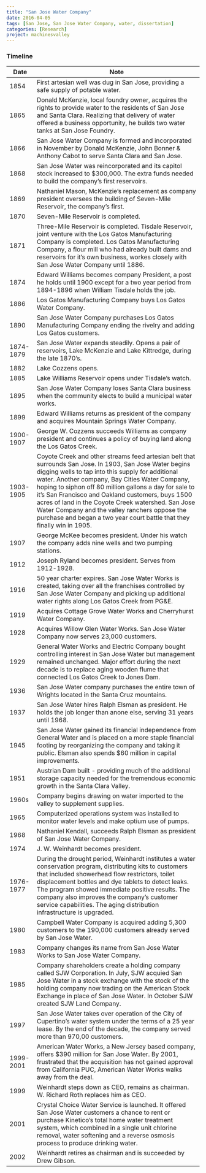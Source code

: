 ```yaml
---
title: "San Jose Water Company"
date: 2016-04-05
tags: [San Jose, San Jose Water Company, water, dissertation]
categories: [Research]
project: machinesvalley
---
```


### Timeline

Date        Note
----        ----
1854        First artesian well was dug in San Jose, providing a safe supply of potable water.
1865        Donald McKenzie, local foundry owner, acquires the rights to provide water to the residents of San Jose and Santa Clara. Realizing that delivery of water offered a business opportunity, he builds two water tanks at San Jose Foundry.
1866        San Jose Water Company is formed and incorporated in November by Donald McKenzie, John Bonner & Anthony Cabot to serve Santa Clara and San Jose.
1868        San Jose Water was reincorporated and its capitol stock increased to $300,000. The extra funds needed to build the company's first reservoirs.
1869        Nathaniel Mason, McKenzie's replacement as company president oversees the building of Seven-Mile Reservoir, the company's first.
1870        Seven-Mile Reservoir is completed.
1871        Three-Mile Reservoir is completed. Tisdale Reservoir, joint venture with the Los Gatos Manufacturing Company is completed. Los Gatos Manufacturing Company, a flour mill who had already built dams and reservoirs for it's own business, workes closely with San Jose Water Company until 1886.
1874        Edward Williams becomes company President, a post he holds until 1900 except for a two year period from 1894-1896 when William Tisdale holds the job.
1886        Los Gatos Manufacturing Company buys Los Gatos Water Company.
1890        San Jose Water Company purchases Los Gatos Manufacturing Company ending the rivelry and adding Los Gatos customers.
1874-1879	  San Jose Water expands steadily. Opens a pair of reservoirs, Lake McKenzie and Lake Kittredge, during the late 1870's.
1882        Lake Cozzens opens.
1885        Lake Williams Reservoir opens under Tisdale's watch.
1895        San Jose Water Company loses Santa Clara business when the community elects to build a municipal water works.
1899        Edward Williams returns as president of the company and acquires Mountain Springs Water Company.
1900-1907   George W. Cozzens succeeds Williams as company president and continues a policy of buying land along the Los Gatos Creek.
1903-1905   Coyote Creek and other streams feed artesian belt that surrounds San Jose. In 1903, San Jose Water begins digging wells to tap into this supply for additional water. Another company, Bay Cities Water Company, hoping to siphon off 80 million gallons a day for sale to it's San Francisco and Oakland customers, buys 1500 acres of land in the Coyote Creek watershed. San Jose Water Company and the valley ranchers oppose the purchase and began a two year court battle that they finally win in 1905.
1907        George McKee becomes president. Under his watch the company adds nine wells and two pumping stations.
1912        Joseph Ryland becomes president. Serves from 1912-1928.
1916        50 year charter expires. San Jose Water Works is created, taking over all the franchises controlled by San Jose Water Company and picking up additional water rights along Los Gatos Creek from PG&E.
1919        Acquires Cottage Grove Water Works and Cherryhurst Water Company.
1928        Acquires Willow Glen Water Works. San Jose Water Company now serves 23,000 customers.
1929        General Water Works and Electric Company bought controlling interest in San Jose Water but management remained unchanged. Major effort during the next decade is to replace aging wooden flume that connected Los Gatos Creek to Jones Dam.
1936        San Jose Water company purchases the entire town of Wrights located in the Santa Cruz mountains.
1937        San Jose Water hires Ralph Elsman as president. He holds the job longer than anone else, serving 31 years until 1968.
1945        San Jose Water gained its financial independence from General Water and is placed on a more staple financial footing by reorganizing the company and taking it public. Elsman also spends $60 million in capital improvements.
1951        Austrian Dam built - providing much of the additional storage capacity needed for the tremendous economic growth in the Santa Clara Valley.
1960s       Company begins drawing on water imported to the valley to supplement supplies.
1965        Computerized operations system was installed to monitor water levels and make optium use of pumps.
1968        Nathaniel Kendall, succeeds Ralph Elsman as president of San Jose Water Company.
1974        J. W. Weinhardt becomes president.
1976-1977   During the drought period, Weinhardt institutes a water conservation program, distributing kits to customers that included showerhead flow restrictors, toilet displacement bottles and dye tablets to detect leaks. The program showed immediate positive results. The company also improves the company's customer service capabilities. The aging distribution infrastructure is upgraded.
1980        Campbell Water Company is acquired adding 5,300 customers to the 190,000 customers already served by San Jose Water.
1983        Company changes its name from San Jose Water Works to San Jose Water Company.
1985        Company shareholders create a holding company called SJW Corporation. In July, SJW acquied San Jose Water in a stock exchange with the stock of the holding company now trading on the American Stock Exchange in place of San Jose Water. In October SJW created SJW Land Company.
1997        San Jose Water takes over operation of the City of Cupertino's water system under the terms of a 25 year lease. By the end of the decade, the company served more than 970,00 customers.
1999-2001	American Water Works, a New Jersey based company, offers $390 million for San Jose Water. By 2001, frustrated that the acquisition has not gained approval from California PUC, American Water Works walks away from the deal.
1999        Weinhardt steps down as CEO, remains as chairman. W. Richard Roth replaces him as CEO.
2001        Crystal Choice Water Service is launched. It offered San Jose Water customers a chance to rent or purchase Kinetico's total home water treatment system, which combined in a single unit chlorine removal, water softening and a reverse osmosis process to produce drinking water.
2002        Weinhardt retires as chairman and is succeeded by Drew Gibson.


